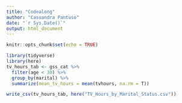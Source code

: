 ```yaml
---
title: "Codealong"
author: "Cassandra Pantuso"
date: "`r Sys.Date()`"
output: html_document
---
```


```r
knitr::opts_chunk$set(echo = TRUE)


```



```r
library(tidyverse)
library(here)
tv_hours_tab <- gss_cat %>% 
  filter(age < 30) %>% 
  group_by(marital) %>% 
  summarize(mean_tv_hours = mean(tvhours, na.rm = T))

write_csv(tv_hours_tab, here("TV_Hours_by_Marital_Status.csv"))
```


